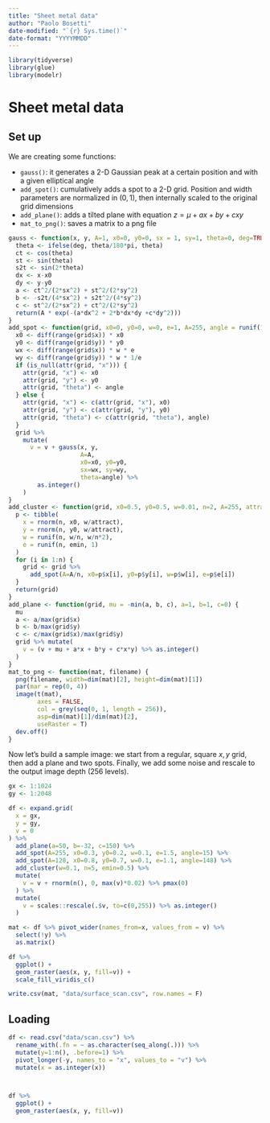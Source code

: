 ```yaml
---
title: "Sheet metal data"
author: "Paolo Bosetti"
date-modified: "`{r} Sys.time()`"
date-format: "YYYYMMDD"
---
```


```r
library(tidyverse)
library(glue)
library(modelr)
```


# Sheet metal data



## Set up

We are creating some functions:

-   `gauss()`: it generates a 2-D Gaussian peak at a certain position and with a given elliptical angle
-   `add_spot()`: cumulatively adds a spot to a 2-D grid. Position and width parameters are normalized in $(0,1)$, then internally scaled to the original grid dimensions
-   `add_plane()`: adds a tilted plane with equation $z=\mu + ax + by + cxy$
-   `mat_to_png()`: saves a matrix to a png file

```r
gauss <- function(x, y, A=1, x0=0, y0=0, sx = 1, sy=1, theta=0, deg=TRUE) {
  theta <- ifelse(deg, theta/180*pi, theta)
  ct <- cos(theta)
  st <- sin(theta)
  s2t <- sin(2*theta)
  dx <- x-x0
  dy <- y-y0
  a <- ct^2/(2*sx^2) + st^2/(2*sy^2)
  b <- -s2t/(4*sx^2) + s2t^2/(4*sy^2)
  c <- st^2/(2*sx^2) + ct^2/(2*sy^2)
  return(A * exp(-(a*dx^2 + 2*b*dx*dy +c*dy^2)))
}
add_spot <- function(grid, x0=0, y0=0, w=0, e=1, A=255, angle = runif(1, 0, 90)) {
  x0 <- diff(range(grid$x)) * x0
  y0 <- diff(range(grid$y)) * y0
  wx <- diff(range(grid$x)) * w * e
  wy <- diff(range(grid$y)) * w * 1/e
  if (is_null(attr(grid, "x"))) {
    attr(grid, "x") <- x0
    attr(grid, "y") <- y0
    attr(grid, "theta") <- angle
  } else {
    attr(grid, "x") <- c(attr(grid, "x"), x0)
    attr(grid, "y") <- c(attr(grid, "y"), y0)
    attr(grid, "theta") <- c(attr(grid, "theta"), angle)
  }
  grid %>%
    mutate(
      v = v + gauss(x, y, 
                    A=A, 
                    x0=x0, y0=y0, 
                    sx=wx, sy=wy, 
                    theta=angle) %>% 
        as.integer()
    )
}
add_cluster <- function(grid, x0=0.5, y0=0.5, w=0.01, n=2, A=255, attract=3, emin=0.3) {
  p <- tibble(
    x = rnorm(n, x0, w/attract),
    y = rnorm(n, y0, w/attract),
    w = runif(n, w/n, w/n*2),
    e = runif(n, emin, 1)
  )
  for (i in 1:n) {
    grid <- grid %>%
      add_spot(A=A/n, x0=p$x[i], y0=p$y[i], w=p$w[i], e=p$e[i])
  }
  return(grid)
}
add_plane <- function(grid, mu = -min(a, b, c), a=1, b=1, c=0) {
  mu
  a <- a/max(grid$x)
  b <- b/max(grid$y)
  c <- c/max(grid$x)/max(grid$y)
  grid %>% mutate(
    v = (v + mu + a*x + b*y + c*x*y) %>% as.integer()
  )
}
mat_to_png <- function(mat, filename) {
  png(filename, width=dim(mat)[2], height=dim(mat)[1])
  par(mar = rep(0, 4))
  image(t(mat), 
        axes = FALSE, 
        col = grey(seq(0, 1, length = 256)),
        asp=dim(mat)[1]/dim(mat)[2],
        useRaster = T)
  dev.off()
}
```

Now let's build a sample image: we start from a regular, square $x,y$ grid, then add a plane and two spots. Finally, we add some noise and rescale to the output image depth (256 levels).

```r
gx <- 1:1024
gy <- 1:2048

df <- expand.grid(
  x = gx,
  y = gy,
  v = 0
) %>%
  add_plane(a=50, b=-32, c=150) %>%
  add_spot(A=255, x0=0.3, y0=0.2, w=0.1, e=1.5, angle=15) %>%
  add_spot(A=128, x0=0.8, y0=0.7, w=0.1, e=1.1, angle=148) %>%
  add_cluster(w=0.1, n=5, emin=0.5) %>%
  mutate(
    v = v + rnorm(n(), 0, max(v)*0.02) %>% pmax(0)
  ) %>%
  mutate(
    v = scales::rescale(.$v, to=c(0,255)) %>% as.integer()
  )

mat <- df %>% pivot_wider(names_from=x, values_from = v) %>% 
  select(!y) %>% 
  as.matrix()
```


```r
df %>% 
  ggplot() +
  geom_raster(aes(x, y, fill=v)) +
  scale_fill_viridis_c()
```
```r
write.csv(mat, "data/surface_scan.csv", row.names = F)
```

## Loading

```r
df <- read.csv("data/scan.csv") %>% 
  rename_with(.fn = ~ as.character(seq_along(.))) %>%
  mutate(y=1:n(), .before=1) %>% 
  pivot_longer(-y, names_to = "x", values_to = "v") %>% 
  mutate(x = as.integer(x))



df %>% 
  ggplot() +
  geom_raster(aes(x, y, fill=v))
```

